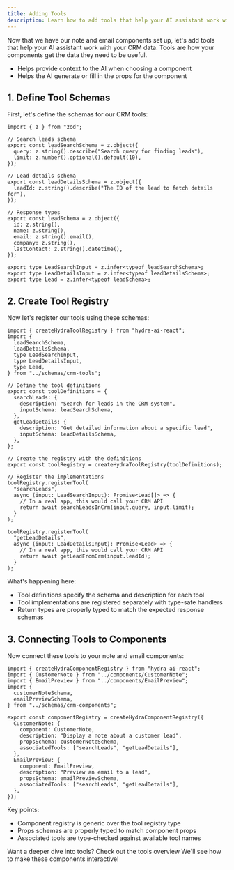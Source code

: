 ```yaml
---
title: Adding Tools
description: Learn how to add tools that help your AI assistant work with your data.
---
```


Now that we have our note and email components set up, let's add tools that help your AI assistant work with your CRM data. Tools are how your components get the data they need to be useful.

<Callout title="Why associate tools with components?">
  <ul>
    <li>Helps provide context to the AI when choosing a component</li>
    <li>Helps the AI generate or fill in the props for the component</li>
  </ul>
</Callout>

## 1. Define Tool Schemas

First, let's define the schemas for our CRM tools:

```tsx title="src/schemas/crm-tools.ts"
import { z } from "zod";

// Search leads schema
export const leadSearchSchema = z.object({
  query: z.string().describe("Search query for finding leads"),
  limit: z.number().optional().default(10),
});

// Lead details schema
export const leadDetailsSchema = z.object({
  leadId: z.string().describe("The ID of the lead to fetch details for"),
});

// Response types
export const leadSchema = z.object({
  id: z.string(),
  name: z.string(),
  email: z.string().email(),
  company: z.string(),
  lastContact: z.string().datetime(),
});

export type LeadSearchInput = z.infer<typeof leadSearchSchema>;
export type LeadDetailsInput = z.infer<typeof leadDetailsSchema>;
export type Lead = z.infer<typeof leadSchema>;
```

## 2. Create Tool Registry

Now let's register our tools using these schemas:

```tsx title="src/config/tool-registry.ts"
import { createHydraToolRegistry } from "hydra-ai-react";
import {
  leadSearchSchema,
  leadDetailsSchema,
  type LeadSearchInput,
  type LeadDetailsInput,
  type Lead,
} from "../schemas/crm-tools";

// Define the tool definitions
export const toolDefinitions = {
  searchLeads: {
    description: "Search for leads in the CRM system",
    inputSchema: leadSearchSchema,
  },
  getLeadDetails: {
    description: "Get detailed information about a specific lead",
    inputSchema: leadDetailsSchema,
  },
};

// Create the registry with the definitions
export const toolRegistry = createHydraToolRegistry(toolDefinitions);

// Register the implementations
toolRegistry.registerTool(
  "searchLeads",
  async (input: LeadSearchInput): Promise<Lead[]> => {
    // In a real app, this would call your CRM API
    return await searchLeadsInCrm(input.query, input.limit);
  }
);

toolRegistry.registerTool(
  "getLeadDetails",
  async (input: LeadDetailsInput): Promise<Lead> => {
    // In a real app, this would call your CRM API
    return await getLeadFromCrm(input.leadId);
  }
);
```

What's happening here:

- Tool definitions specify the schema and description for each tool
- Tool implementations are registered separately with type-safe handlers
- Return types are properly typed to match the expected response schemas

## 3. Connecting Tools to Components

Now connect these tools to your note and email components:

```tsx title="src/config/component-registry.ts"
import { createHydraComponentRegistry } from "hydra-ai-react";
import { CustomerNote } from "../components/CustomerNote";
import { EmailPreview } from "../components/EmailPreview";
import {
  customerNoteSchema,
  emailPreviewSchema,
} from "../schemas/crm-components";

export const componentRegistry = createHydraComponentRegistry({
  CustomerNote: {
    component: CustomerNote,
    description: "Display a note about a customer lead",
    propsSchema: customerNoteSchema,
    associatedTools: ["searchLeads", "getLeadDetails"],
  },
  EmailPreview: {
    component: EmailPreview,
    description: "Preview an email to a lead",
    propsSchema: emailPreviewSchema,
    associatedTools: ["searchLeads", "getLeadDetails"],
  },
});
```

Key points:

- Component registry is generic over the tool registry type
- Props schemas are properly typed to match component props
- Associated tools are type-checked against available tool names

<Cards>
  <Card href="/vnext/overview/tools" title="Tools Overview">
    Want a deeper dive into tools? Check out the tools overview
  </Card>
</Cards>

<Callout title="Next Steps">
  We'll see how to make these components interactive!
</Callout>
